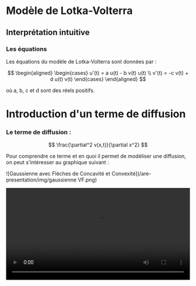 # Modèle de Lotka-Volterra

## Interprétation intuitive

### Les équations

Les équations du modèle de Lotka-Volterra sont données par :

$$
\begin{aligned}
    \begin{cases}
        u'(t) = a u(t) - b v(t) u(t) \\
        v'(t) = -c v(t)  + d u(t) v(t)
    \end{cases}
\end{aligned}
$$

où a, b, c et d sont des réels positifs.

# Introduction d'un terme de diffusion

### Le terme de diffusion :

$$
\frac{\partial^2 v(x,t)}{\partial x^2}
$$

Pour comprendre ce terme et en quoi il permet de modéliser une diffusion, on peut s'intéresser au graphique suivant :

![Gaussienne avec Flèches de Concavité et Convexité](/are-presentation/img/gaussienne VF.png)

<video src="/are-presentation/img/LV-anim1.mp4" width="100%" controls></video>
